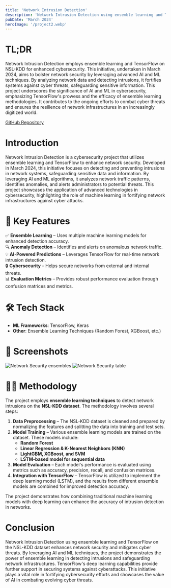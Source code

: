 ```yaml
---
title: 'Network Intrusion Detection'
description: 'Network Intrusion Detection using ensemble learning and TensorFlow on NSL-KDD'
pubDate: 'March 2024'
heroImage: '/project2.webp'
---
```



# TL;DR

Network Intrusion Detection employs ensemble learning and TensorFlow on NSL-KDD for enhanced cybersecurity. This initiative, undertaken in March 2024, aims to bolster network security by leveraging advanced AI and ML techniques. By analyzing network data and detecting intrusions, it fortifies systems against cyber threats, safeguarding sensitive information. This project underscores the significance of AI and ML in cybersecurity, emphasizing TensorFlow's prowess and the efficacy of ensemble learning methodologies. It contributes to the ongoing efforts to combat cyber threats and ensures the resilience of network infrastructures in an increasingly digitized world.

[GitHub Repository](https://github.com/Tr1ck-5t3r/Network-Intrusion-Detection)

# Introduction
Network Intrusion Detection is a cybersecurity project that utilizes ensemble learning and TensorFlow to enhance network security. Developed in March 2024, this initiative focuses on detecting and preventing intrusions in network systems, safeguarding sensitive data and information. By leveraging AI and ML algorithms, it analyzes network traffic patterns, identifies anomalies, and alerts administrators to potential threats. This project showcases the application of advanced technologies in cybersecurity, highlighting the role of machine learning in fortifying network infrastructures against cyber attacks.


# 🚀 Key Features  

✅ **Ensemble Learning** – Uses multiple machine learning models for enhanced detection accuracy.  
🔍 **Anomaly Detection** – Identifies and alerts on anomalous network traffic.  
💡 **AI-Powered Predictions** – Leverages TensorFlow for real-time network intrusion detection.  
🔒 **Cybersecurity** – Helps secure networks from external and internal threats.  
📊 **Evaluation Metrics** – Provides robust performance evaluation through confusion matrices and metrics.

# 🛠️ Tech Stack  

- **ML Frameworks**: TensorFlow, Keras  
- **Other**: Ensemble Learning Techniques (Random Forest, XGBoost, etc.)  

# 📸 Screenshots  
![Network Security ensembles ](/project-3/nsl-1.webp)
![Network Security table](/project-3/nsl-2.webp)

# 🧑‍🔬 Methodology

The project employs **ensemble learning techniques** to detect network intrusions on the **NSL-KDD dataset**. The methodology involves several steps:

1. **Data Preprocessing** – The NSL-KDD dataset is cleaned and prepared by normalizing the features and splitting the data into training and test sets.
2. **Model Training** – Various ensemble learning models are trained on the dataset. These models include:
    - **Random Forest**
    - **Linear Regression & K-Nearest Neighbors (KNN)**
    - **LightGBM, XGBoost, and SVM**
    - **LSTM-based model for sequential data**
3. **Model Evaluation** – Each model's performance is evaluated using metrics such as accuracy, precision, recall, and confusion matrices.
4. **Integration with TensorFlow** – TensorFlow is utilized to implement the deep learning model (LSTM), and the results from different ensemble models are combined for improved detection accuracy.

The project demonstrates how combining traditional machine learning models with deep learning can enhance the accuracy of intrusion detection in networks.

# Conclusion

Network Intrusion Detection using ensemble learning and TensorFlow on the NSL-KDD dataset enhances network security and mitigates cyber threats. By leveraging AI and ML techniques, the project demonstrates the power of ensemble learning in detecting intrusions and safeguarding network infrastructures. TensorFlow's deep learning capabilities provide further support in securing systems against cyberattacks. This initiative plays a vital role in fortifying cybersecurity efforts and showcases the value of AI in combating evolving cyber threats.
